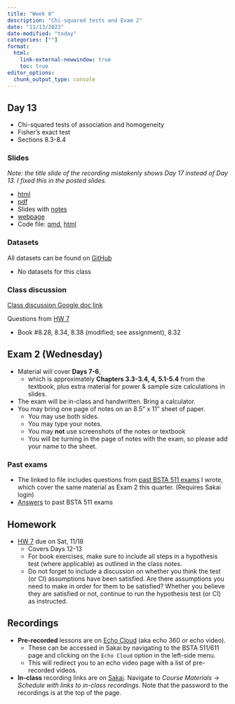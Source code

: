 ```yaml
---
title: "Week 8"
description: "Chi-squared tests and Exam 2"
date: "11/13/2023"
date-modified: "today"
categories: [""]
format: 
  html:
    link-external-newwindow: true
    toc: true
editor_options: 
  chunk_output_type: console
---
```



## Day 13 

* Chi-squared tests of association and homogeneity
* Fisher's exact test
* Sections 8.3-8.4


### Slides

_Note: the title slide of the recording mistakenly shows Day 17 instead of Day 13. I fixed this in the posted slides._ 

* [html](../slides/Day13_bsta511.qmd)
* [pdf](https://drive.google.com/file/d/1KN51RBvBPJwIoEjIsDPGDwPSNhScmLbP/view?usp=sharing)
* Slides with [notes](https://drive.google.com/file/d/1KICeogpenpwWQ01oePQ7jD_ZQiB4Zxzu/view?usp=sharing)
* [webpage](../slides_md/Day13_bsta511_md.qmd)
* Code file: [qmd](https://github.com/niederhausen/BSTA_511_F23/blob/main/slides_code/Day13_bsta511_code.qmd), [html](../slides_code/Day13_bsta511_code.qmd)


### Datasets

All datasets can be found on [GitHub](https://github.com/niederhausen/BSTA_511_F23/tree/main/data)

* No datasets for this class


### Class discussion

[Class discussion Google doc link](https://docs.google.com/document/d/1m_sOZWZHlnL89N60RyfdFG6wphcEpofLevd2kMc1wYc/edit?usp=sharing)

Questions from [HW 7](../homework/HW_7_F23_bsta511.qmd)

* Book #8.28, 8.34, 8.38 (modified; see assignment), 8.32


## Exam 2 (Wednesday)

* Material will cover __Days 7-6__, 
    * which is approximately __Chapters 3.3-3.4, 4, 5.1-5.4__ from the textbook, plus extra material for power & sample size calculations in slides.
* The exam will be in-class and handwritten. Bring a calculator.
* You may bring one page of notes on an 8.5" x 11" sheet of paper. 
    * You may use both sides. 
    * You may type your notes.
    * You may __not__ use screenshots of the notes or textbook
    * You will be turning in the page of notes with the exam, so please add your name to the sheet. 


### Past exams

* The linked to file includes questions from [past BSTA 511 exams](https://sakai.ohsu.edu/access/content/group/BSTA-511-1-AA-F23/Exam_samples/Exam_2_samples_Ch3.3_4_5.1-5.4.pdf) I wrote, which cover the same material as  Exam 2 this quarter. (Requires Sakai login)
* [Answers](https://sakai.ohsu.edu/access/content/group/BSTA-511-1-AA-F23/Exam_samples/Exam_2_samples_Ch3.3_4_5.1-5.4_answers.pdf) to past BSTA 511 exams


## Homework

* [HW 7](../homework/HW_7_F23_bsta511.qmd) due on Sat, 11/18
    * Covers Days 12-13
    * For book exercises, make sure to include all steps in a hypothesis test (where applicable) as outlined in the class notes. 
    * Do not forget to include a discussion on whether you think the test (or CI) assumptions have been satisfied. Are there assumptions you need to make in order for them to be satisfied? Whether you believe they are satisfied or not, continue to run the hypothesis test (or CI) as instructed.



## Recordings

* __Pre-recorded__ lessons are on [Echo Cloud](https://echo360.org/section/4a58d645-5753-4e4f-b962-f8825f59baba/home) (aka echo 360 or echo video).
    * These can be accessed in Sakai by navigating to the BSTA 511/611 page and clicking on the `Echo Cloud` option in the left-side menu. 
    * This will redirect you to an echo video page with a list of pre-recorded videos.
* __In-class__ recording links are on [Sakai](https://sakai.ohsu.edu/portal/site/BSTA-511-1-AA-F23/tool/1f70eae0-e36a-4052-9247-69c6917e6b73/). Navigate to _Course Materials_ -> _Schedule with links to in-class recordings_. Note that the password to the recordings is at the top of the page.  
